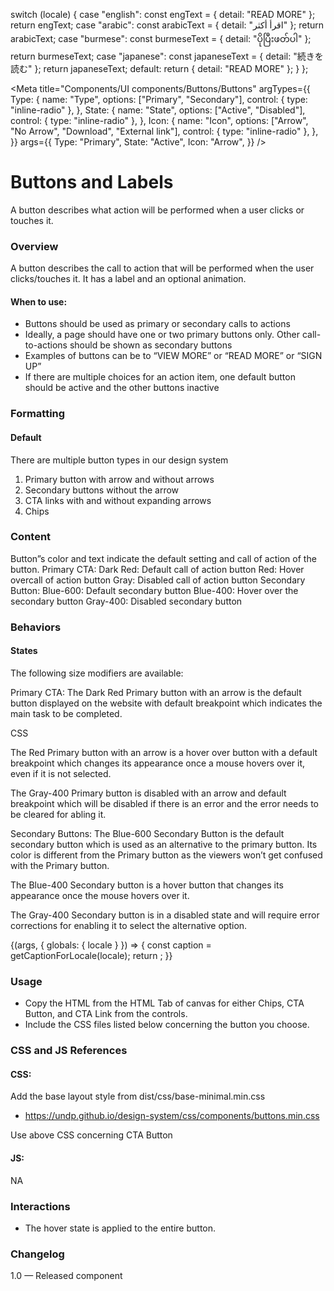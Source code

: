 
  switch (locale) {
    case "english":
      const engText = { detail: "READ MORE" };
      return engText;
    case "arabic":
      const arabicText = { detail: "اقرأ أكثر" };
      return arabicText;
    case "burmese":
      const burmeseText = { detail: "ပိုပြီးဖတ်ပါ" };
      return burmeseText;
    case "japanese":
      const japaneseText = { detail: "続きを読む" };
      return japaneseText;
    default:
      return { detail: "READ MORE" };
  }
};

<Meta
  title="Components/UI components/Buttons/Buttons"
  argTypes={{
    Type: {
      name: "Type",
      options: ["Primary", "Secondary"],
      control: { type: "inline-radio" },
    },
    State: {
      name: "State",
      options: ["Active", "Disabled"],
      control: { type: "inline-radio" },
    },
    Icon: {
      name: "Icon",
      options: ["Arrow", "No Arrow", "Download", "External link"],
      control: { type: "inline-radio" },
    },
  }}
  args={{
    Type: "Primary",
    State: "Active",
    Icon: "Arrow",
  }}
/>

# Buttons and Labels

A button describes what action will be performed when a user clicks or touches it.

### Overview

A button describes the call to action that will be performed when the user clicks/touches it. It has a label and an optional animation.

#### When to use:

- Buttons should be used as primary or secondary calls to actions
- Ideally, a page should have one or two primary buttons only. Other call-to-actions should be shown as secondary buttons
- Examples of buttons can be to “VIEW MORE” or “READ MORE” or “SIGN UP”
- If there are multiple choices for an action item, one default button should be active and the other buttons inactive

### Formatting

#### Default

There are multiple button types in our design system

1. Primary button with arrow and without arrows
2. Secondary buttons without the arrow
3. CTA links with and without expanding arrows
4. Chips

### Content

Button”s color and text indicate the default setting and call of action of the button.
Primary CTA: Dark Red: Default call of action button
Red: Hover overcall of action button
Gray: Disabled call of action button
Secondary Button: Blue-600: Default secondary button
Blue-400: Hover over the secondary button
Gray-400: Disabled secondary button

### Behaviors

#### States

The following size modifiers are available:

Primary CTA:
The Dark Red Primary button with an arrow is the default button displayed on the website with default breakpoint which indicates the main task to be completed.

CSS

The Red Primary button with an arrow is a hover over button with a default breakpoint which changes its appearance once a mouse hovers over it, even if it is not selected.

The Gray-400 Primary button is disabled with an arrow and default breakpoint which will be disabled if there is an error and the error needs to be cleared for abling it.

Secondary Buttons:
The Blue-600 Secondary Button is the default secondary button which is used as an alternative to the primary button. Its color is different from the Primary button as the viewers won’t get confused with the Primary button.

The Blue-400 Secondary button is a hover button that changes its appearance once the mouse hovers over it.

The Gray-400 Secondary button is in a disabled state and will require error corrections for enabling it to select the alternative option.

<Canvas>
  <Story name="Buttons">
    {(args, { globals: { locale } }) => {
      const caption = getCaptionForLocale(locale);
      return <CtaButton label={caption.detail} {...args}></CtaButton>;
    }}
  </Story>
</Canvas>

### Usage

- Copy the HTML from the HTML Tab of canvas for either Chips, CTA Button, and CTA Link from the controls.
- Include the CSS files listed below concerning the button you choose.

### CSS and JS References

#### CSS:

Add the base layout style from dist/css/base-minimal.min.css

- https://undp.github.io/design-system/css/components/buttons.min.css

Use above CSS concerning CTA Button

#### JS:

NA

### Interactions

- The hover state is applied to the entire button.

### Changelog

1.0 — Released component
